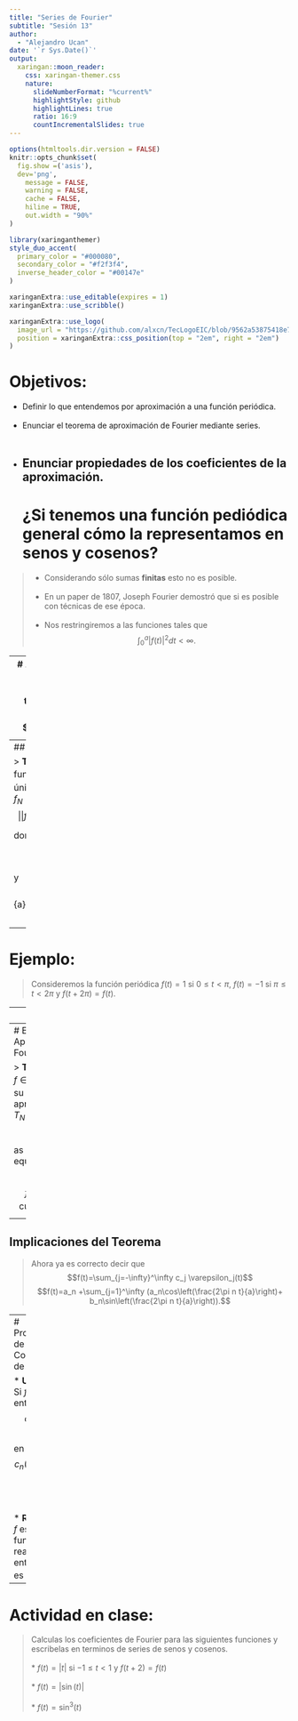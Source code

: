 ---
title: "Series de Fourier"
subtitle: "Sesión 13"
author: 
  - "Alejandro Ucan"
date: '`r Sys.Date()`'
output:
  xaringan::moon_reader:
    css: xaringan-themer.css
    nature:
      slideNumberFormat: "%current%"
      highlightStyle: github
      highlightLines: true
      ratio: 16:9
      countIncrementalSlides: true
---

```{r setup, include=FALSE}
options(htmltools.dir.version = FALSE)
knitr::opts_chunk$set(
  fig.show =('asis'),
  dev='png',
	message = FALSE,
	warning = FALSE,
	cache = FALSE,
	hiline = TRUE,
	out.width = "90%"
)
```

```{r xaringan-themer, include=FALSE, warning=FALSE}
library(xaringanthemer)
style_duo_accent(
  primary_color = "#000080",
  secondary_color = "#f2f3f4",
  inverse_header_color = "#00147e"
)
```

```{r xaringan-editable, echo=FALSE}
xaringanExtra::use_editable(expires = 1)
xaringanExtra::use_scribble()
```

```{r xaringan-logo, echo=FALSE}
xaringanExtra::use_logo(
  image_url = "https://github.com/alxcn/TecLogoEIC/blob/9562a53875418e749a296c85808a19c85fc4be74/IngenieriaCiencias_Horizontal_RGB.png",
  position = xaringanExtra::css_position(top = "2em", right = "2em")
)
```
# Objetivos:

 * Definir lo que entendemos por aproximación a una función periódica. <br/><br/>
 * Enunciar el teorema de aproximación de Fourier mediante series. <br/><br/>
 * Enunciar propiedades de los coeficientes de la aproximación.
---
# ¿Si tenemos una función pediódica general cómo la representamos en senos y cosenos? 

> * Considerando sólo sumas __finitas__ esto no es posible. <br/><br/>
  * En un paper de 1807, Joseph Fourier demostró que si es posible con técnicas de ese época. <br/><br/>
  * Nos restringiremos a las funciones tales que $$\int_0^a |f(t)|^2dt<\infty.$$
  
---
# Aproximación en el Espacio $L_p^2(0,a)$
> Queremos encontrar un polinomio trigonométrico $p(t)$ tal que minimice $$ ||f-p||_2=\sqrt{(f,p)}.$$

<br/><br/>

Esquematicamente tenemos el siguiente dibujo:

---
## La mejor aproximación:

> __Teorema:__ Para cualquier función $f\in L_p^2(0,a),$ existe un único polinomio trigonométrico $f_N\in T_N$ tal que $$||f-f_N||_2=\min_{p\in T_N}||f-p||_2$$ donde el polinomio $$f_N=\sum_{j=-N}^N c_j\varepsilon_j(t)$$ y $$c_j=\frac{1}{a}\int_0^af(t)\exp\left(\frac{2\pi n i t}{a}\right)dt.$$

---
# Ejemplo:

> Consideremos la función periódica $f(t)=1$ si $0\leq t<\pi,$ $f(t)=-1$ si $\pi\leq t < 2\pi$ y $f(t+2\pi)=f(t).$

---
# Ejemplo:

<iframe src="https://www.wolframcloud.com/obj/alejandroucan-puc/Published/SerieFourierEjemploClase.nb?_embed=iframe" width="1200" height="450"></iframe>

---
# El teorema de Aproximación de Fourier

> __Teorema:__ Para $f\in L_p^2(0,a)$ y $f_N$ su mejor aproximación en $T_N$ tenemos que $$f_N\to f$$ as $n\to \infty$ o equivalentemente $$\int_0^a |f(t)-f_N(t)|^2dt =0 \mbox{ cuando } n\to \infty.$$


---
## Implicaciones del Teorema

> Ahora ya es correcto decir que $$f(t)=\sum_{j=-\infty}^\infty c_j \varepsilon_j(t)$$ $$f(t)=a_n +\sum_{j=1}^\infty (a_n\cos\left(\frac{2\pi n t}{a}\right)+ b_n\sin\left(\frac{2\pi n t}{a}\right)).$$

---
# Propiedades de los Coeficientes de Fourier:

* __Unicidad:__ Si $f=g$ entonces $$c_n(f)=c_n(g)$$ en particular $$c_n(f)=0\Rightarrow f=0.$$

<br/><br/>
* __Reales:__ Si $f$ es una función realvaluada, entonces $c_n$ es real. 

---
# Actividad en clase:

> Calculas los coeficientes de Fourier para las siguientes funciones y escribelas en terminos de series de senos y cosenos. <br/><br/>
  * $f(t)=|t|$ si $-1\leq t <1$ y $f(t+2)=f(t)$ <br/><br/>
  * $f(t)=|\sin(t)|$ <br/><br/>
  * $f(t)=\sin^3(t)$


